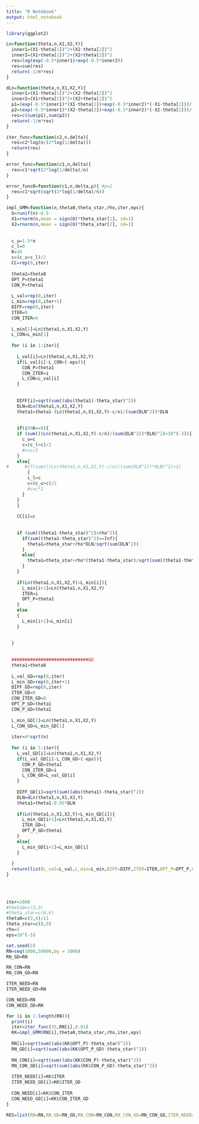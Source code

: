```yaml
---
title: "R Notebook"
output: html_notebook
---
```

```r
library(ggplot2)
```

```r
Ln=function(theta,n,X1,X2,Y){
  inner1=(X1-theta[1])^2+(X2-theta[2])^2
  inner2=(X1+theta[1])^2+(X2+theta[2])^2
  res=log(exp(-0.5*inner1)+exp(-0.5*inner2))
  res=sum(res)
  return(-1/n*res)
}

dLn=function(theta,n,X1,X2,Y){
  inner1=(X1-theta[1])^2+(X2-theta[2])^2
  inner2=(X1+theta[1])^2+(X2+theta[2])^2
  p1=(exp(-0.5*inner1)*(X1-theta[1])+exp(-0.5*inner2)*(-X1-theta[1]))/(exp(-0.5*inner1)+exp(-0.5*inner2))
  p2=(exp(-0.5*inner1)*(X2-theta[2])+exp(-0.5*inner2)*(-X2-theta[2]))/(exp(-0.5*inner1)+exp(-0.5*inner2))
  res=c(sum(p1),sum(p2))
  return(-1/n*res)
}

```

```r
iter_func=function(c2,n,delta){
  res=c2*log(n/(2*log(1/delta)))
  return(res)
}

error_func=function(c1,n,delta){
  res=c1*sqrt(2*log(1/delta)/n)
}

error_func0=function(c1,n,delta,p){ #p=2
  res=c1*sqrt(sqrt(2*log(1/delta)/n))
}

```


```r
impl_GMM=function(n,theta0,theta_star,rho,iter,eps){
  U=runif(n)-0.5
  X1=rnorm(n,mean = sign(U)*theta_star[1], sd=1)
  X2=rnorm(n,mean = sign(U)*theta_star[2], sd=1)
  
  
  c_u=1.5*n
  c_l=0
  K=10
  c=(c_u+c_l)/2
  CC=rep(0,iter)
  
  theta1=theta0
  OPT_P=theta1
  CON_P=theta1
  
  L_val=rep(0,iter)
  L_min=rep(0,iter+1)
  DIFF=rep(0,iter)
  ITER=0
  CON_ITER=0
  
  L_min[1]=Ln(theta1,n,X1,X2,Y)
  L_CON=L_min[1]
  
  for (i in 1:iter){
    
    L_val[i]=Ln(theta1,n,X1,X2,Y)
    if(L_val[i]-L_CON<(-eps)){
      CON_P=theta1
      CON_ITER=i
      L_CON=L_val[i]
    }
    
    
    DIFF[i]=sqrt(sum((abs(theta1)-theta_star)^2))
    DLN=dLn(theta1,n,X1,X2,Y)
    theta1=theta1-(Ln(theta1,n,X1,X2,Y)-c/n)/(sum(DLN^2))*DLN
    
    
    if(i%%K==0){
    if (sum(((Ln(theta1,n,X1,X2,Y)-c/n)/(sum(DLN^2))*DLN)^2)<10^(-3)){
      c_u=c
      c=(c_l+c)/2
      #c=c/2
    }
    else{
#      #if(sum(((Ln(theta1,n,X1,X2,Y)-c/n)/(sum(DLN^2))*DLN)^2)>1)
        {
        c_l=c
        c=(c_u+c)/2
        #c=c*2
      }
    }
    }
  
    CC[i]=c
    
    
    if (sum((theta1-theta_star)^2)>rho^2){
      if(sum((theta1-theta_star)^2)==Inf){
        theta1=theta_star+rho*DLN/sqrt(sum(DLN^2))
      }
      else{
        theta1=theta_star+rho*(theta1-theta_star)/sqrt(sum((theta1-theta_star)^2))
      }
    }
    
    if(Ln(theta1,n,X1,X2,Y)<L_min[i]){
      L_min[i+1]=Ln(theta1,n,X1,X2,Y)
      ITER=i
      OPT_P=theta1
    }
    else
    {
      L_min[i+1]=L_min[i]
    }
    
    
  }
  
  
  #############################GD
  theta1=theta0
  
  L_val_GD=rep(0,iter)
  L_min_GD=rep(0,iter+1)
  DIFF_GD=rep(0,iter)
  ITER_GD=0
  CON_ITER_GD=0
  OPT_P_GD=theta1
  CON_P_GD=theta1
  
  L_min_GD[1]=Ln(theta1,n,X1,X2,Y)
  L_CON_GD=L_min_GD[1]
  
  iter=4*sqrt(n)
  
  for (i in 1:iter){
    L_val_GD[i]=Ln(theta1,n,X1,X2,Y)
    if(L_val_GD[i]-L_CON_GD<(-eps)){
      CON_P_GD=theta1
      CON_ITER_GD=i
      L_CON_GD=L_val_GD[i]
    }
    
    DIFF_GD[i]=sqrt(sum((abs(theta1)-theta_star)^2))
    DLN=dLn(theta1,n,X1,X2,Y)
    theta1=theta1-0.05*DLN
    
    if(Ln(theta1,n,X1,X2,Y)<L_min_GD[i]){
      L_min_GD[i+1]=Ln(theta1,n,X1,X2,Y)
      ITER_GD=i
      OPT_P_GD=theta1
    }
    else{
      L_min_GD[i+1]=L_min_GD[i]
    }
    
  }
  return(list(L_val=L_val,L_min=L_min,DIFF=DIFF,ITER=ITER,OPT_P=OPT_P,CON_P=CON_P,CON_ITER=CON_ITER,L_val_GD=L_val_GD,L_min_GD=L_min_GD,DIFF_GD=DIFF_GD,ITER_GD=ITER_GD,OPT_P_GD=OPT_P_GD,CON_P_GD=CON_P_GD,CON_ITER_GD=CON_ITER_GD))
}
  
  
  
```


```r
iter=1000
#theta0=c(3,3)
#theta_star=c(6,6)
theta0=c(3,4)/11
theta_star=c(0,0)
rho=5
eps=10^(-5)
```


```r
set.seed(2)
RN=seq(1000,50000,by = 1000)
RN_GD=RN

RN_CON=RN
RN_CON_GD=RN

ITER_NEED=RN
ITER_NEED_GD=RN

CON_NEED=RN
CON_NEED_GD=RN

for (i in 1:length(RN)){
  print(i)
  iter=iter_func(35,RN[i],0.01)
  KK=impl_GMM(RN[i],theta0,theta_star,rho,iter,eps)
  
  RN[i]=sqrt(sum((abs(KK$OPT_P)-theta_star)^2))
  RN_GD[i]=sqrt(sum((abs(KK$OPT_P_GD)-theta_star)^2))
  
  RN_CON[i]=sqrt(sum((abs(KK$CON_P)-theta_star)^2))
  RN_CON_GD[i]=sqrt(sum((abs(KK$CON_P_GD)-theta_star)^2))
  
  ITER_NEED[i]=KK$ITER
  ITER_NEED_GD[i]=KK$ITER_GD
  
  CON_NEED[i]=KK$CON_ITER
  CON_NEED_GD[i]=KK$CON_ITER_GD
}

RES=list(RN=RN,RN_GD=RN_GD,RN_CON=RN_CON,RN_CON_GD=RN_CON_GD,ITER_NEED=ITER_NEED,ITER_NEED_GD=ITER_NEED_GD,CON_NEED=CON_NEED,CON_NEED_GD=CON_NEED_GD)

```
